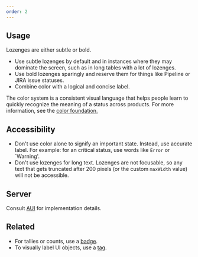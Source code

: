```yaml
---
order: 2
---
```


## Usage

Lozenges are either subtle or bold.

- Use subtle lozenges by default and in instances where they may dominate the screen, such as in long tables with a lot of lozenges.
- Use bold lozenges sparingly and reserve them for things like Pipeline or JIRA issue statuses.
- Combine color with a logical and concise label.

The color system is a consistent visual language that helps people learn to quickly recognize the meaning of a status across products. For more information, see the [color foundation.](/foundations/color)

## Accessibility

- Don't use color alone to signify an important state. Instead, use accurate label. For example: for an critical status, use words like `Error` or `Warning'.
- Don't use lozenges for long text. Lozenges are not focusable, so any text that gets truncated after 200 pixels (or the custom `maxWidth` value) will not be accessible.

## Server

Consult [AUI](https://docs.atlassian.com/aui/latest/docs/lozenges.html) for implementation details.

## Related

- For tallies or counts, use a [badge](/components/badge).
- To visually label UI objects, use a [tag](/components/tag).
